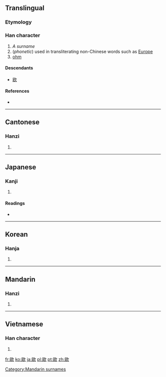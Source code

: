 {{also|欧}}
==Translingual==
{{Hani-forms|[[欧]]|歐}}
===Etymology===
{{Han compound|區|欠|ls=psc|c1=p|c2=s}}

===Han character===
{{Han char|rn=76|rad=欠|as=11|sn=15|four=7778<sub>2</sub>|canj=尸口弓人 (SRNO)}}

# ''A surname''
# (''phonetic'') used in transliterating non-Chinese words such as [[Europe]]
# [[ohm]]

====Descendants====
* [[欧]]

====References====
* {{Han ref|kx=0571.270|dkj=16185|dj=0959.210|hdz=32149.120|uh=6B50|ud=27472|bh=BCDA|bd=48346}}

----

==Cantonese==

===Hanzi===
{{yue-hanzi|jyut=|y=au<sup>1</sup>, Au<sup>1</sup>, ngau<sup>1</sup>|sim=欧}}

# {{defn|lang=yue|sort=欠11}}

----

==Japanese==

===Kanji===
{{ja-kanji|grade=|rs=欠11}}

# {{defn|lang=ja|sort=欠11}}

====Readings====
* {{ja-readings|on=[[おう]] (ō)|kun=[[はく]] (haku), [[うたう]] (utau)}}

----

==Korean==

===Hanja===
{{ko-hanja|hangeul=구|eumhun=|rv=gu|mr=ku|y=kwu}}

# {{defn|lang=ko|sort=欠11}}

----

==Mandarin==

===Hanzi===
{{cmn-hanzi|sim=欧|pin=[[ōu]] ([[ou1]]), [[Ōu]] ([[Ou1]])|wg=ou<sup>1</sup>, Ou<sup>1</sup>}}

# {{defn|lang=cmn|sort=欠11}}

----

==Vietnamese==

===Han character===
{{vi-hantu|[[âu]]|rs=欠11}}

# {{defn|lang=vi|sort=欠11}}

[[Category:Mandarin surnames]]

[[fr:歐]]
[[ko:歐]]
[[ja:歐]]
[[pl:歐]]
[[pt:歐]]
[[zh:歐]]